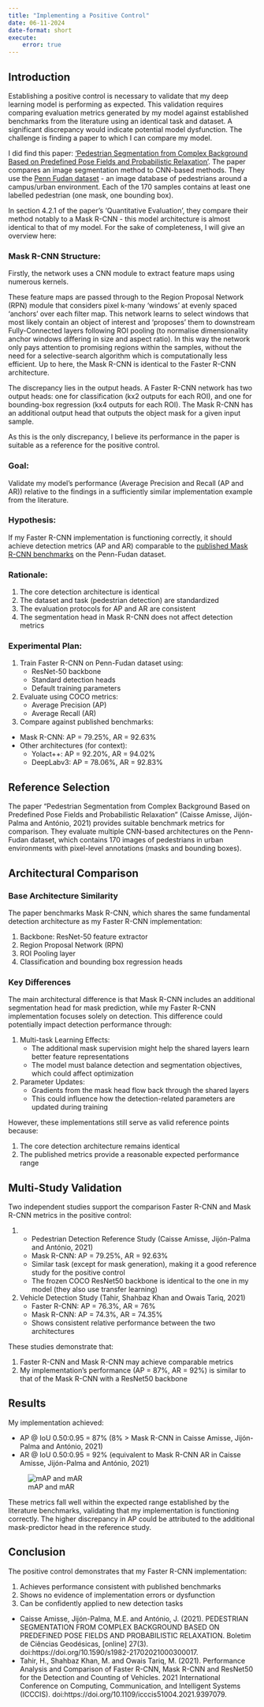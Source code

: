 ```yaml
---
title: "Implementing a Positive Control"
date: 06-11-2024
date-format: short
execute:
    error: true
---
```

## Introduction 

Establishing a positive control is necessary to validate that my deep learning model is performing as expected. This validation requires comparing evaluation metrics generated by my model against established benchmarks from the literature using an identical task and dataset. A significant discrepancy would indicate potential model dysfunction. The challenge is finding a paper to which I can compare my model. 

I did find this paper: ['Pedestrian Segmentation from Complex Background Based on Predefined Pose Fields and Probabilistic Relaxation'](https://www.scielo.br/j/bcg/a/s4LPJYBbNVDQ4ZcWprP4rKw/?lang=en). The paper compares an image segmentation method to CNN-based methods. They use the [Penn Fudan dataset](https://www.cis.upenn.edu/~jshi/ped_html/) - an image database of pedestrians around a campus/urban environment. Each of the 170 samples contains at least one labelled pedestrian (one mask, one bounding box). 

In section 4.2.1 of the paper's 'Quantitative Evaluation', they compare their method notably to a Mask R-CNN - this model architecture is almost identical to that of my model. For the sake of completeness, I will give an overview here: 

### Mask R-CNN Structure: 

Firstly, the network uses a CNN module to extract feature maps using numerous kernels. 

These feature maps are passed through to the Region Proposal Network (RPN) module that considers pixel k-many 'windows' at evenly spaced 'anchors' over each filter map. This network learns to select windows that most likely contain an object of interest and 'proposes' them to downstream Fully-Connected layers following ROI pooling (to normalise dimensionality anchor windows differing in size and aspect ratio). In this way the network only pays attention to promising regions within the samples, without the need for a selective-search algorithm which is computationally less efficient. Up to here, the Mask R-CNN is identical to the Faster R-CNN architecture. 

The discrepancy lies in the output heads. A Faster R-CNN network has two output heads: one for classification (kx2 outputs for each ROI), and one for bounding-box regression (kx4 outputs for each ROI). The Mask R-CNN has an additional output head that outputs the object mask for a given input sample. 

As this is the only discrepancy, I believe its performance in the paper is suitable as a reference for the positive control.

### Goal: 

Validate my model's performance (Average Precision and Recall (AP and AR)) relative to the findings in a sufficiently similar implementation example from the literature.
  
### Hypothesis: 

If my Faster R-CNN implementation is functioning correctly, it should achieve detection metrics (AP and AR) comparable to the [published Mask R-CNN benchmarks]((https://www.scielo.br/j/bcg/a/s4LPJYBbNVDQ4ZcWprP4rKw/?lang=en)) on the Penn-Fudan dataset.

### Rationale:

1. The core detection architecture is identical 
2. The dataset and task (pedestrian detection) are standardized 
3. The evaluation protocols for AP and AR are consistent 
4. The segmentation head in Mask R-CNN does not affect detection metrics

### Experimental Plan: 

1. Train Faster R-CNN on Penn-Fudan dataset using: 
   - ResNet-50 backbone 
   - Standard detection heads 
   - Default training parameters
   
2. Evaluate using COCO metrics: 
   - Average Precision (AP) 
   - Average Recall (AR) 

3. Compare against published benchmarks:
  - Mask R-CNN: AP = 79.25%, AR = 92.63%
  - Other architectures (for context):
    - Yolact++: AP = 92.20%, AR = 94.02%
    - DeepLabv3: AP = 78.06%, AR = 92.83%

## Reference Selection 

The paper "Pedestrian Segmentation from Complex Background Based on Predefined Pose Fields and Probabilistic Relaxation" (Caisse Amisse, Jijón-Palma and António, 2021) provides suitable benchmark metrics for comparison. They evaluate multiple CNN-based architectures on the Penn-Fudan dataset, which contains 170 images of pedestrians in urban environments with pixel-level annotations (masks and bounding boxes).

## Architectural Comparison

### Base Architecture Similarity 

The paper benchmarks Mask R-CNN, which shares the same fundamental detection architecture as my Faster R-CNN implementation:

1. Backbone: ResNet-50 feature extractor 
2. Region Proposal Network (RPN) 
3. ROI Pooling layer 
4. Classification and bounding box regression heads 

### Key Differences 

The main architectural difference is that Mask R-CNN includes an additional segmentation head for mask prediction, while my Faster R-CNN implementation focuses solely on detection. This difference could potentially impact detection performance through:

1. Multi-task Learning Effects:
   - The additional mask supervision might help the shared layers learn better feature representations 
   - The model must balance detection and segmentation objectives, which could affect optimization

2. Parameter Updates:
   - Gradients from the mask head flow back through the shared layers 
   - This could influence how the detection-related parameters are updated during training

However, these implementations still serve as valid reference points because: 

1. The core detection architecture remains identical 
2. The published metrics provide a reasonable expected performance range 

## Multi-Study Validation 

Two independent studies support the comparison Faster R-CNN and Mask R-CNN metrics in the positive control: 

1. - Pedestrian Detection Reference Study (Caisse Amisse, Jijón-Palma and António, 2021) 
   - Mask R-CNN: AP = 79.25%, AR = 92.63% 
   - Similar task (except for mask generation), making it a good reference study for the positive control 
   - The frozen COCO ResNet50 backbone is identical to the one in my model (they also use transfer learning)

2. Vehicle Detection Study (Tahir, Shahbaz Khan and Owais Tariq, 2021) 
   - Faster R-CNN: AP = 76.3%, AR = 76% 
   - Mask R-CNN: AP = 74.3%, AR = 74.35% 
   - Shows consistent relative performance between the two architectures

These studies demonstrate that: 

1. Faster R-CNN and Mask R-CNN may achieve comparable metrics 
2. My implementation's performance (AP = 87%, AR = 92%) is similar to that of the Mask R-CNN with a ResNet50 backbone

## Results 

My implementation achieved: 

- AP @ IoU 0.50:0.95 = 87% (8% > Mask R-CNN in Caisse Amisse, Jijón-Palma and António, 2021) 
- AR @ IoU 0.50:0.95 = 92% (equivalent to Mask R-CNN AR in Caisse Amisse, Jijón-Palma and António, 2021) 

![mAP and mAR](../results/0003_pos_control/evaluation_metrics_epochs_0-9.png) 

These metrics fall well within the expected range established by the literature benchmarks, validating that my implementation is functioning correctly. The higher discrepancy in AP could be attributed to the additional mask-predictor head in the reference study.

## Conclusion 

The positive control demonstrates that my Faster R-CNN implementation: 

1. Achieves performance consistent with published benchmarks 
2. Shows no evidence of implementation errors or dysfunction 
3. Can be confidently applied to new detection tasks  

- Caisse Amisse, Jijón-Palma, M.E. and António, J. (2021). PEDESTRIAN SEGMENTATION FROM COMPLEX BACKGROUND BASED ON PREDEFINED POSE FIELDS AND PROBABILISTIC RELAXATION. Boletim de Ciências Geodésicas, [online] 27(3). doi:https://doi.org/10.1590/s1982-21702021000300017.  
- Tahir, H., Shahbaz Khan, M. and Owais Tariq, M. (2021). Performance Analysis and Comparison of Faster R-CNN, Mask R-CNN and ResNet50 for the Detection and Counting of Vehicles. 2021 International Conference on Computing, Communication, and Intelligent Systems (ICCCIS). doi:https://doi.org/10.1109/icccis51004.2021.9397079.